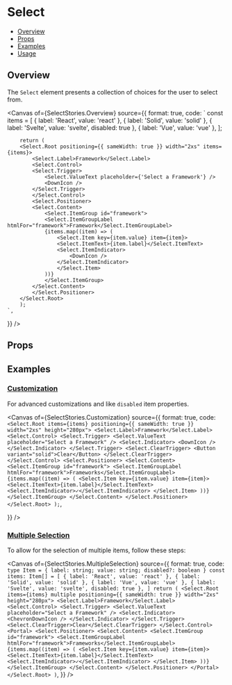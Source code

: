 # Select


<Meta of={SelectStories} />

- [Overview](#overview)
- [Props](#props)
- [Examples](#examples)
- [Usage](#usage)

## Overview

The `Select` element presents a collection of choices for the user to select from.

<Canvas
  of={SelectStories.Overview}
  source={{
    format: true,
    code: `
        const items = [
            { label: 'React', value: 'react' },
            { label: 'Solid', value: 'solid' },
            { label: 'Svelte', value: 'svelte', disabled: true },
            { label: 'Vue', value: 'vue' },
        ];

        return (
        <Select.Root positioning={{ sameWidth: true }} width="2xs" items={items}>
            <Select.Label>Framework</Select.Label>
            <Select.Control>
            <Select.Trigger>
                <Select.ValueText placeholder={'Select a Framework'} />
                <DownIcon />
            </Select.Trigger>
            </Select.Control>
            <Select.Positioner>
            <Select.Content>
                <Select.ItemGroup id="framework">
                <Select.ItemGroupLabel htmlFor="framework">Framework</Select.ItemGroupLabel>
                {items.map((item) => (
                    <Select.Item key={item.value} item={item}>
                    <Select.ItemText>{item.label}</Select.ItemText>
                    <Select.ItemIndicator>
                        <DownIcon />
                    </Select.ItemIndicator>
                    </Select.Item>
                ))}
                </Select.ItemGroup>
            </Select.Content>
            </Select.Positioner>
        </Select.Root>
        );
    `,

}}
/>

## Props

<Controls />

## Examples

### [Customization](#select-customization)

For advanced customizations and like `disabled` item properties.

<Canvas
  of={SelectStories.Customization}
  source={{
    format: true,
    code: `
      <Select.Root items={items} positioning={{ sameWidth: true }} width="2xs" height="280px">
        <Select.Label>Framework</Select.Label>
        <Select.Control>
          <Select.Trigger>
            <Select.ValueText placeholder="Select a Framework" />
            <Select.Indicator>
              <DownIcon />
            </Select.Indicator>
          </Select.Trigger>
          <Select.ClearTrigger>
            <Button variant="solid">Clear</Button>
          </Select.ClearTrigger>
        </Select.Control>
        <Select.Positioner>
          <Select.Content>
            <Select.ItemGroup id="framework">
              <Select.ItemGroupLabel htmlFor="framework">Frameworks</Select.ItemGroupLabel>
              {items.map((item) => (
                <Select.Item key={item.value} item={item}>
                  <Select.ItemText>{item.label}</Select.ItemText>
                  <Select.ItemIndicator>✓</Select.ItemIndicator>
                </Select.Item>
              ))}
            </Select.ItemGroup>
          </Select.Content>
        </Select.Positioner>
      </Select.Root>
      );
    `,

}}
/>

### [Multiple Selection](#multiple-selection)

To allow for the selection of multiple items, follow these steps:

<Canvas
  of={SelectStories.MultipleSelection}
  source={{
    format: true,
    code: `
      type Item = { label: string; value: string; disabled?: boolean }
      const items: Item[] = [
        { label: 'React', value: 'react' },
        { label: 'Solid', value: 'solid' },
        { label: 'Vue', value: 'vue' },
        { label: 'Svelte', value: 'svelte', disabled: true },
      ]
      return (
        <Select.Root items={items} multiple positioning={{ sameWidth: true }} width="2xs" height="280px">
          <Select.Label>Framework</Select.Label>
          <Select.Control>
            <Select.Trigger>
              <Select.ValueText placeholder="Select a Framework" />
              <Select.Indicator>
                <ChevronDownIcon />
              </Select.Indicator>
            </Select.Trigger>
            <Select.ClearTrigger>Clear</Select.ClearTrigger>
          </Select.Control>
          <Portal>
            <Select.Positioner>
              <Select.Content>
                <Select.ItemGroup id="framework">
                  <Select.ItemGroupLabel htmlFor="framework">Frameworks</Select.ItemGroupLabel>
                  {items.map((item) => (
                    <Select.Item key={item.value} item={item}>
                      <Select.ItemText>{item.label}</Select.ItemText>
                      <Select.ItemIndicator>✓</Select.ItemIndicator>
                    </Select.Item>
                  ))}
                </Select.ItemGroup>
              </Select.Content>
            </Select.Positioner>
          </Portal>
        </Select.Root>
      )
    `,
  }}
/>
